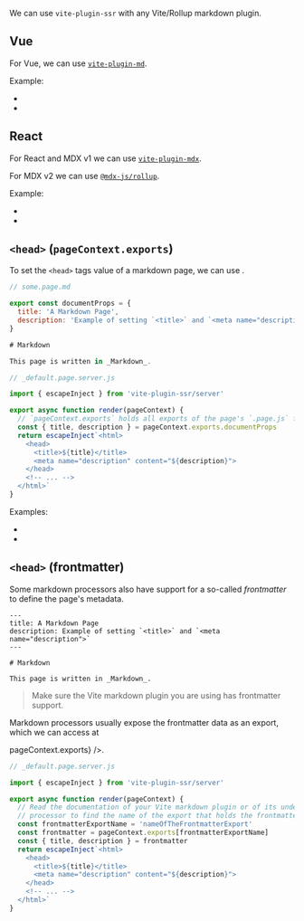 
We can use `vite-plugin-ssr` with any Vite/Rollup markdown plugin.


## Vue

For Vue, we can use [`vite-plugin-md`](https://github.com/antfu/vite-plugin-md).

Example:
 - <RepoLink path='/examples/vue-full/vite.config.ts' />
 - <RepoLink path='/examples/vue-full/pages/markdown.page.md' />


## React

For React and MDX v1 we can use [`vite-plugin-mdx`](https://github.com/brillout/vite-plugin-mdx).

For MDX v2 we can use [`@mdx-js/rollup`](https://mdxjs.com/packages/rollup/).

Example:
 - <RepoLink path='/examples/react-full/vite.config.ts' />
 - <RepoLink path='/examples/react-full/pages/markdown.page.mdx' />


## `<head>` (`pageContext.exports`)

To set the `<head>` tags value of a markdown page,
we can use <Link href="/exports" text="Custom Export" />.

~~~js
// some.page.md

export const documentProps = {
  title: 'A Markdown Page',
  description: 'Example of setting `<title>` and `<meta name="description">`'
}

# Markdown

This page is written in _Markdown_.
~~~

```js
// _default.page.server.js

import { escapeInject } from 'vite-plugin-ssr/server'

export async function render(pageContext) {
  // `pageContext.exports` holds all exports of the page's `.page.js` file
  const { title, description } = pageContext.exports.documentProps
  return escapeInject`<html>
    <head>
      <title>${title}</title>
      <meta name="description" content="${description}">
    </head>
    <!-- ... -->
  </html>`
}
```

Examples:
 - <RepoLink path='/examples/react-full/pages/markdown.page.md' />
 - <RepoLink path='/examples/vue-full/pages/markdown.page.md' />


## `<head>` (frontmatter)

Some markdown processors also have support for a so-called *frontmatter* to define the page's metadata.

```
---
title: A Markdown Page
description: Example of setting `<title>` and `<meta name="description">`
---

# Markdown

This page is written in _Markdown_.
```

> Make sure the Vite markdown plugin you are using has frontmatter support.

Markdown processors usually expose the frontmatter data as an export,
which we can access at
<Link href="/exports" text={<code>pageContext.exports</code>} />.

```js
// _default.page.server.js

import { escapeInject } from 'vite-plugin-ssr/server'

export async function render(pageContext) {
  // Read the documentation of your Vite markdown plugin or of its underlying markdown
  // processor to find the name of the export that holds the frontmatter data.
  const frontmatterExportName = 'nameOfTheFrontmatterExport'
  const frontmatter = pageContext.exports[frontmatterExportName]
  const { title, description } = frontmatter
  return escapeInject`<html>
    <head>
      <title>${title}</title>
      <meta name="description" content="${description}">
    </head>
    <!-- ... -->
  </html>`
}
```
